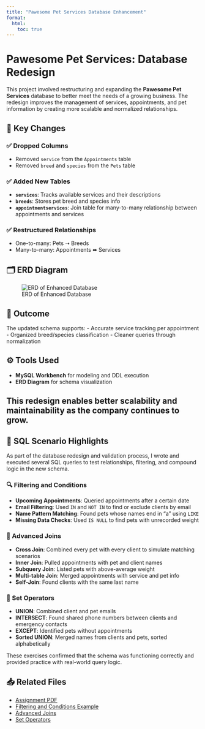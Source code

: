 ```yaml
---
title: "Pawesome Pet Services Database Enhancement"
format:
  html:
    toc: true
---
```


# Pawesome Pet Services: Database Redesign

This project involved restructuring and expanding the **Pawesome Pet Services** database to better meet the needs of a growing business. The redesign improves the management of services, appointments, and pet information by creating more scalable and normalized relationships.

## 🐾 Key Changes

### ✅ Dropped Columns
- Removed `service` from the `Appointments` table
- Removed `breed` and `species` from the `Pets` table

### ✅ Added New Tables
- **`services`**: Tracks available services and their descriptions
- **`breeds`**: Stores pet breed and species info
- **`appointmentservices`**: Join table for many-to-many relationship between appointments and services

### ✅ Restructured Relationships
- One-to-many: Pets ➝ Breeds
- Many-to-many: Appointments ⬌ Services

## 🗂️ ERD Diagram

![ERD of Enhanced Database](Assets/EDR_Diagram.png)

## 📌 Outcome

The updated schema supports:
- Accurate service tracking per appointment
- Organized breed/species classification
- Cleaner queries through normalization

## ⚙️ Tools Used
- **MySQL Workbench** for modeling and DDL execution
- **ERD Diagram** for schema visualization

This redesign enables better scalability and maintainability as the company continues to grow.
---

## 🧮 SQL Scenario Highlights

As part of the database redesign and validation process, I wrote and executed several SQL queries to test relationships, filtering, and compound logic in the new schema.

### 🔍 Filtering and Conditions 

- **Upcoming Appointments**: Queried appointments after a certain date  
- **Email Filtering**: Used `IN` and `NOT IN` to find or exclude clients by email  
- **Name Pattern Matching**: Found pets whose names end in "a" using `LIKE`  
- **Missing Data Checks**: Used `IS NULL` to find pets with unrecorded weight

### 🔗 Advanced Joins 

- **Cross Join**: Combined every pet with every client to simulate matching scenarios  
- **Inner Join**: Pulled appointments with pet and client names  
- **Subquery Join**: Listed pets with above-average weight  
- **Multi-table Join**: Merged appointments with service and pet info  
- **Self-Join**: Found clients with the same last name

### 🧰 Set Operators 

- **UNION**: Combined client and pet emails  
- **INTERSECT**: Found shared phone numbers between clients and emergency contacts  
- **EXCEPT**: Identified pets without appointments  
- **Sorted UNION**: Merged names from clients and pets, sorted alphabetically

These exercises confirmed that the schema was functioning correctly and provided practice with real-world query logic.

## 📥 Related Files

- [Assignment PDF](Assets/Week 2 Assignment_ Enhancing the Pawesome Pet Services Database.pdf)
- [Filtering and Conditions Example](Assets/Week 3 Assignment Filtering Result Sets in SQL (1).sql)
- [Advanced Joins](Assets/Week4Joins (1).sql)
- [Set Operators](Assets/Week5 (1).sql)
